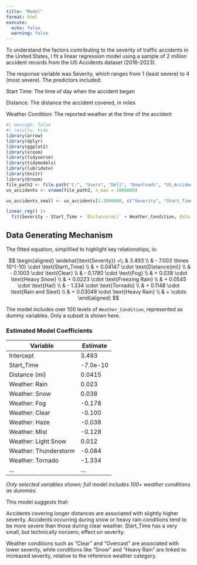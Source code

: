 ```yaml
---
title: "Model"
format: html
execute: 
  echo: false
  warning: false
---
```


To understand the factors contributing to the severity of traffic accidents in the United States, I fit a linear regression model using a sample of 2 million accident records from the US Accidents dataset (2016–2023).

The response variable was Severity, which ranges from 1 (least severe) to 4 (most severe). The predictors included:

Start Time: The time of day when the accident began

Distance: The distance the accident covered, in miles

Weather Condition: The reported weather at the time of the accident

```r
#| message: false
#| results: hide
library(arrow)
library(dplyr)
library(ggplot2)
library(vroom)
library(tidyverse)
library(tidymodels)
library(lubridate)
library(knitr)
library(broom)
file_path2 <- file.path("C:", "Users", "Dell", "Downloads", "US_Accidents_March23.csv")
us_accidents <- vroom(file_path2, n_max = 2000000)
```

```r
us_accidents_small <- us_accidents[1:2000000, c("Severity", "Start_Time", "Distance(mi)", "Weather_Condition")]
```

```r
linear_reg() |>
  fit(Severity ~ Start_Time + `Distance(mi)` + Weather_Condition, data = us_accidents_small)
```

## Data Generating Mechanism
The fitted equation, simplified to highlight key relationships, is:

$$
\begin{aligned}
\widehat{\text{Severity}} =\; & 3.493 \\
& - 7.003 \times 10^{-10} \cdot \text{Start\_Time} \\
& + 0.04147 \cdot \text{Distance(mi)} \\
& - 0.1003 \cdot \text{Clear} \\
& - 0.1780 \cdot \text{Fog} \\
& + 0.038 \cdot \text{Heavy Snow} \\
& + 0.0223 \cdot \text{Freezing Rain} \\
& + 0.0545 \cdot \text{Hail} \\
& - 1.334 \cdot \text{Tornado} \\
& + 0.1148 \cdot \text{Rain and Sleet} \\
& + 0.03048 \cdot \text{Heavy Rain} \\
& + \cdots
\end{aligned}
$$

The model includes over 100 levels of `Weather_Condition`, represented as dummy variables. Only a subset is shown here.


### Estimated Model Coefficients

| Variable              | Estimate  |
|-----------------------|-----------|
| Intercept             | 3.493     |
| Start_Time            | -7.0e-10  |
| Distance (mi)         | 0.0415    |
| Weather: Rain         | 0.023     |
| Weather: Snow         | 0.038     |
| Weather: Fog          | -0.178    |
| Weather: Clear        | -0.100    |
| Weather: Haze         | -0.038    |
| Weather: Mist         | -0.128    |
| Weather: Light Snow   | 0.012     |
| Weather: Thunderstorm | -0.084    |
| Weather: Tornado      | -1.334    |
| ...                   | ...       |

*Only selected variables shown; full model includes 100+ weather conditions as dummies.*


This model suggests that:

Accidents covering longer distances are associated with slightly higher severity.
Accidents occurring during snow or heavy rain conditions tend to be more severe than those during clear weather.
Start_Time has a very small, but technically nonzero, effect on severity.

Weather conditions such as "Clear" and "Overcast" are associated with lower severity, while conditions like "Snow" and "Heavy Rain" are linked to increased severity, relative to the reference weather category.
